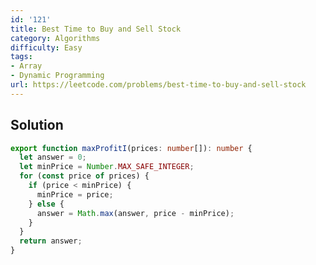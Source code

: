 ```yaml
---
id: '121'
title: Best Time to Buy and Sell Stock
category: Algorithms
difficulty: Easy
tags:
- Array
- Dynamic Programming
url: https://leetcode.com/problems/best-time-to-buy-and-sell-stock
---
```


## Solution

```typescript filename="solution.ts" copy
export function maxProfitI(prices: number[]): number {
  let answer = 0;
  let minPrice = Number.MAX_SAFE_INTEGER;
  for (const price of prices) {
    if (price < minPrice) {
      minPrice = price;
    } else {
      answer = Math.max(answer, price - minPrice);
    }
  }
  return answer;
}
```

